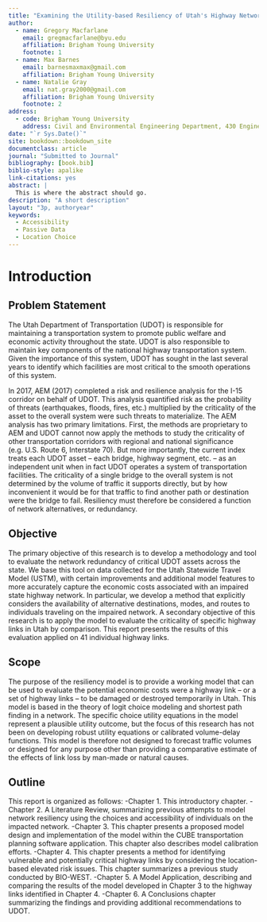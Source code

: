 ```yaml
---
title: "Examining the Utility-based Resiliency of Utah's Highway Network"
author:
  - name: Gregory Macfarlane
    email: gregmacfarlane@byu.edu
    affiliation: Brigham Young University
    footnote: 1
  - name: Max Barnes
    email: barnesmaxmax@gmail.com
    affiliation: Brigham Young University
  - name: Natalie Gray
    email: nat.gray2000@gmail.com
    affiliation: Brigham Young University
    footnote: 2
address:
  - code: Brigham Young University
    address: Civil and Environmental Engineering Department, 430 Engineering Building, Provo, Utah 84602
date: "`r Sys.Date()`"
site: bookdown::bookdown_site
documentclass: article
journal: "Submitted to Journal"
bibliography: [book.bib]
biblio-style: apalike
link-citations: yes
abstract: |
  This is where the abstract should go.
description: "A short description"
layout: "3p, authoryear"
keywords:
  - Accessibility
  - Passive Data
  - Location Choice
---
```


# Introduction {#intro}

## Problem Statement
The Utah Department of Transportation (UDOT) is responsible for maintaining a
transportation system to promote public welfare and economic activity throughout
the state. UDOT is also responsible to maintain key components of the national
highway transportation system. Given the importance of this system, UDOT has
sought in the last several years to identify which facilities are most critical
to the smooth operations of this system. 

In 2017, AEM (2017) completed a risk and resilience analysis for the I-15
corridor on behalf of UDOT. This analysis quantified risk as the probability of
threats (earthquakes, floods, fires, etc.) multiplied by the criticality of the
asset to the overall system were such threats to materialize. The AEM analysis
has two primary limitations. First, the methods are proprietary to AEM and UDOT
cannot now apply the methods to study the criticality of other transportation
corridors with regional and national significance (e.g. U.S. Route 6, Interstate
70). But more importantly, the current index treats each UDOT asset – each
bridge, highway segment, etc. – as an independent unit when in fact UDOT
operates a system of transportation facilities. The criticality of a single
bridge to the overall system is not determined by the volume of traffic it
supports directly, but by how inconvenient it would be for that traffic to find
another path or destination were the bridge to fail. Resiliency must therefore
be considered a function of network alternatives, or redundancy.

## Objective
The primary objective of this research is to develop a methodology and tool to
evaluate the network redundancy of critical UDOT assets across the state. We
base this tool on data collected for the Utah Statewide Travel Model (USTM),
with certain improvements and additional model features to more accurately
capture the economic costs associated with an impaired state highway network. In
particular, we develop a method that explicitly considers the availability of
alternative destinations, modes, and routes to individuals traveling on the
impaired network. A secondary objective of this research is to apply the model
to evaluate the criticality of specific highway links in Utah by comparison.
This report presents the results of this evaluation applied on 41 individual
highway links.

## Scope

The purpose of the resiliency model is to provide a working model that can be
used to evaluate the potential economic costs were a highway link – or a set of
highway links – to be damaged or destroyed temporarily in Utah. This model is
based in the theory of logit choice modeling and shortest path finding in a
network. The specific choice utility equations in the model represent a
plausible utility outcome, but the focus of this research has not been on
developing robust utility equations or calibrated volume-delay functions. This
model is therefore not designed to forecast traffic volumes or designed for any
purpose other than providing a comparative estimate of the effects of link loss
by man-made or natural causes.

## Outline
This report is organized as follows: 
-Chapter 1.	This introductory chapter.
-Chapter 2.	A Literature Review, summarizing previous attempts to model network
resiliency using the choices and accessibility of individuals on the impacted
network. 
-Chapter 3.	This chapter presents a proposed model design and
implementation of the model within the CUBE transportation planning software
application. This chapter also describes model calibration efforts.
-Chapter 4.	This chapter presents a method for identifying vulnerable and
potentially critical highway links by considering the location-based elevated
risk issues. This chapter summarizes a previous study conducted by BIO-WEST.
-Chapter 5.	A Model Application, describing and comparing the results of the
model developed in Chapter 3 to the highway links identified in Chapter 4.
-Chapter 6.	A Conclusions chapter summarizing the findings and providing
additional recommendations to UDOT.
  
